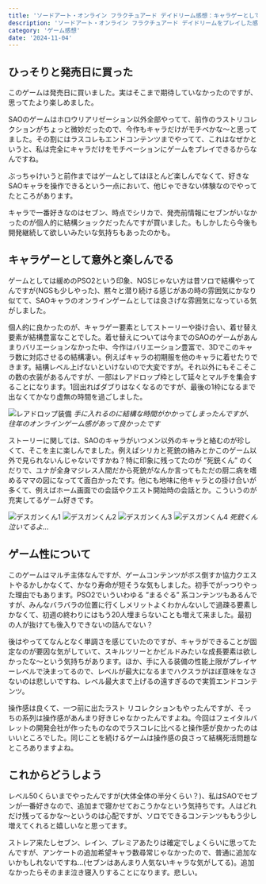 ```yaml
---
title: 'ソードアート・オンライン フラクチュアード デイドリーム感想：キャラゲーとしては意外と面白い'
description: 'ソードアート・オンライン フラクチュアード デイドリームをプレイした感想'
category: 'ゲーム感想'
date: '2024-11-04'
---
```


## ひっそりと発売日に買った
このゲームは発売日に買いました。実はそこまで期待していなかったのですが、思ってたより楽しめました。

SAOのゲームはホロウリアリゼーション以外全部やってて、前作のラストリコレクションがちょっと微妙だったので、今作もキャラだけがモチベかな〜と思ってました。その割にはラスコレもエンドコンテンツまでやってて、これはなぜかというと、私は完全にキャラだけをモチベーションにゲームをプレイできるからなんですね。

ぶっちゃけいうと前作まではゲームとしてはほとんど楽しんでなくて、好きなSAOキャラを操作できるという一点において、他じゃできない体験なのでやってたところがあります。

キャラで一番好きなのはセブン、時点でシリカで、発売前情報にセブンがいなかったのが個人的に結構ショックだったんですが買いました。もしかしたら今後も開発継続して欲しいみたいな気持ちもあったのかも。

## キャラゲーとして意外と楽しんでる

ゲームとしては緩めのPSO2という印象、NGSじゃない方は昔ソロで結構やってんですが(NGSも少しやった)、黙々と潜り続ける感じがあの時の雰囲気にかなり似てて、SAOキャラのオンラインゲームとしては良さげな雰囲気になっている気がしました。

個人的に良かったのが、キャラゲー要素としてストーリーや掛け合い、着せ替え要素が結構豊富なことでした。着せ替えについては今までのSAOのゲームがあんまりバリエーションなかった中、今作はバリエーション豊富で、3Dでこのキャラ数に対応させるの結構凄い。例えばキャラの初期服を他のキャラに着せたりできます。結構レベル上げないといけないので大変ですが。それ以外にもそこそこの数の衣装があるんですが、一部はレアドロップ枠として延々とマルチを集会することになります。1回出ればダブりはなくなるのですが、最後の1枠になるまで出なくてかなり虚無の時間を過ごしました。

![レアドロップ装備](https://r2.nanahayui.com/241104-01.jpg "レアドロップ装備")
*手に入れるのに結構な時間がかかってしまったんですが、往年のオンラインゲーム感があって良かったです*

ストーリーに関しては、SAOのキャラがいつメン以外のキャラと絡むのが珍しくて、そこを主に楽しんでました。例えばシリカと死銃の絡みとかこのゲーム以外で見られないんじゃないですかね？特に印象に残ってたのが ”死銃くん” のくだりで、ユナが全身マジレス人間だから死銃がなんか言ってもただの厨二病を嗜めるママの図になってて面白かったです。他にも地味に他キャラとの掛け合いが多くて、例えばホーム画面での会話やクエスト開始時の会話とか。こういうのが充実してるゲーム好きです。

![デスガンくん1](https://r2.nanahayui.com/241104-02.jpg "デスガンくん1")
![デスガンくん2](https://r2.nanahayui.com/241104-03.jpg "デスガンくん2")
![デスガンくん3](https://r2.nanahayui.com/241104-04.jpg "デスガンくん3")
![デスガンくん4](https://r2.nanahayui.com/241104-05.jpg "デスガンくん4")
*死銃くん泣いてるよ...*

## ゲーム性について

このゲームはマルチ主体なんですが、ゲームコンテンツがボス倒すか協力クエストやるかしかなくて、かなり寿命が短そうな気もしました。初手でがっつりやった理由でもあります。PSO2でいういわゆる ”まるぐる” 系コンテンツもあるんですが、みんなバラバラの位置に行くしメリットよくわかんないしで過疎る要素しかなくて、初週の終わりにはもう20人埋まらないことも増えて来ました。最初の人が抜けても後入りできないの詰んでない？

後はやっててなんとなく単調さを感じていたのですが、キャラができることが固定なのが要因な気がしていて、スキルツリーとかビルドみたいな成長要素は欲しかったな〜という気持ちがあります。ほか、手に入る装備の性能上限がプレイヤーレベルで決まってるので、レベルが最大になるまでハクスラがほぼ意味をなさないのは悲しいですね、レベル最大まで上げるの遠すぎるので実質エンドコンテンツ。

操作感は良くて、一つ前に出たラスト リコレクションもやったんですが、そっちの系列は操作感があんまり好きじゃなかったんですよね。今回はフェイタルバレットの開発会社が作ったものなのでラスコレに比べると操作感が良かったのはいいところでした。同じことを続けるゲームは操作感の良さって結構死活問題なところありますよね。

## これからどうしよう

レベル50くらいまでやったんですが(大体全体の半分くらい？)、私はSAOでセブンが一番好きなので、追加まで寝かせておこうかなという気持ちです。人はどれだけ残ってるかな〜というのは心配ですが、ソロでできるコンテンツももう少し増えてくれると嬉しいなと思ってます。

ストレア来たしセブン、レイン、プレミアあたりは確定でしょくらいに思ってたんですが、アンケートの追加希望キャラ数尋常じゃなかったので、普通に追加ないかもしれないですね…(セブンはあんまり人気ないキャラな気がしてる)。追加なかったらそのまま泣き寝入りすることになります。悲しい。
